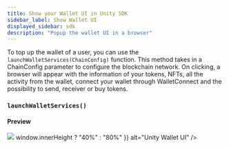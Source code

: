 ```yaml
---
title: Show your Wallet UI in Unity SDK
sidebar_label: Show Wallet UI
displayed_sidebar: sdk
description: "Popup the wallet UI in a browser"
---
```



To top up the wallet of a user, you can use the `launchWalletServices(ChainConfig)` function. This
method takes in a ChainConfig parameter to configure the blockchain network. On clicking, a browser
will appear with the information of your tokens, NFTs, all the activity from the wallet, connect
your wallet through WalletConnect and the possibility to send, receiver or buy tokens.

<GrowthPlanNote />

### `launchWalletServices()`

<ShowWCUI />

#### Preview

<div style={{ display: "flex", justifyContent: "center", alignItems: "center" }}>
  <img
    src={unityWalletUI}
    style={{ width: window.innerWidth > window.innerHeight ? "40%" : "80%" }}
    alt="Unity Wallet UI"
  />
</div>
